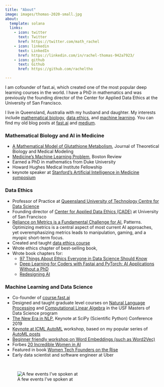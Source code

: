 ```yaml
---
title: "About"
image: images/thomas-2020-small.jpg
about:
  template: solana
  links:
    - icon: twitter
      text: Twitter
      href: https://twitter.com/math_rachel
    - icon: linkedin
      text: LinkedIn
      href: https://linkedin.com/in/rachel-thomas-942a7923/
    - icon: github
      text: Github
      href: https://github.com/racheltho

---
```


I am cofounder of fast.ai, which created one of the most popular deep learning courses in the world. I have a PhD in mathematics and was previously the founding director of the Center for Applied Data Ethics at the University of San Francisco.  

I live in Queensland, Australia with my husband and daughter.  My interests include <a href="#mathbio">mathematical biology</a>, <a href="#ethics">data ethics</a>, and <a href="#ml">machine learning</a>.  You can find my old blog posts at [fast.ai](https://www.fast.ai/) and [medium](https://medium.com/@racheltho). 

<h3 id="mathbio">Mathematical Biology and AI in Medicine</h3>

- [A Mathematical Model of Glutathione Metabolism](https://tbiomed.biomedcentral.com/articles/10.1186/1742-4682-5-8), Journal of Theoretical Biology and Medical Modeling
- [Medicine's Machine Learning Problem](https://bostonreview.net/science-nature/rachel-thomas-medicines-machine-learning-problem), Boston Review
- Earned a PhD in mathematics from Duke University
- Howard Hughes Medical Institute Fellowship
- keynote speaker at [Stanford’s Artificial Intelligence in Medicine symposium](https://youtu.be/vVRWeGlMkGk)

<h3 id="ethics">Data Ethics</h3>

- Professor of Practice at [Queensland University of Technology Centre for Data Science](https://research.qut.edu.au/qutcds/)
- Founding director of [Center for Applied Data Ethics (CADE)](https://www.usfca.edu/data-institute/initiatives/center-applied-data-ethics) 
at University of San Francisco
- [Reliance on Metrics is a Fundamental Challenge for AI](https://www.cell.com/patterns/fulltext/S2666-3899(22)00056-3), Patterns. Optimizing metrics is a central aspect of most current AI approaches, yet overemphasizing metrics leads to manipulation, gaming, and a myopic short-term focus.
- Created and taught [data ethics course](https://ethics.fast.ai/)
- Wrote ethics chapter of best-selling book, 
- Wrote book chapters for:
    - [97 Things About Ethics Everyone in Data Science Should Know](https://www.oreilly.com/library/view/97-things-about/9781492072652/)
    - [Deep Learning for Coders with Fastai and PyTorch: AI Applications Without a PhD](https://www.amazon.com/Deep-Learning-Coders-fastai-PyTorch/dp/1492045527)
    - [Redesigning AI](https://store.bostonreview.net/redesigning-ai)

<h3 id="ml">Machine Learning and Data Science</h3>

- Co-founder of [course.fast.ai](https://course.fast.ai/)
- Designed and taught graduate level courses on [Natural Language Processing](https://www.fast.ai/2019/07/08/fastai-nlp/) and 
[Computational Linear Algebra](https://www.fast.ai/2017/07/17/num-lin-alg/) in the USF Masters of Data Science program
- [The New Era in NLP](https://www.youtube.com/watch?v=KChtdexd5Jo&list=PLtmWHNX-gukLQlMvtRJ19s7-8MrnRV6h6&index=4), Keynote at SciPy (Scientific Python) Conference 2019
- [Keynote at ICML AutoML](https://slideslive.com/38917533/lessons-learned-from-helping-200000-nonml-experts-use-ml) workshop, based on my popular series of [AutoML posts](https://www.fast.ai/2018/07/23/auto-ml-3/)
- [Beginner friendly workshop on Word Embeddings (such as Word2Vec)](https://www.youtube.com/watch?v=25nC0n9ERq4&list=PLtmWHNX-gukLQlMvtRJ19s7-8MrnRV6h6&index=13)
- Forbes [20 Incredible Women in AI](https://www.forbes.com/sites/mariyayao/2017/05/18/meet-20-incredible-women-advancing-a-i-research/?sh=3662785a26f9)
- Featured in book [Women Tech Founders on the Rise](https://www.amazon.com/WTF-Happening-Women-Tech-Founders-ebook/dp/B07Q5B53N8)
- Early data scientist and software engineer at Uber

<br>

![A few events I've spoken at](images/prof-collage.jpg)
